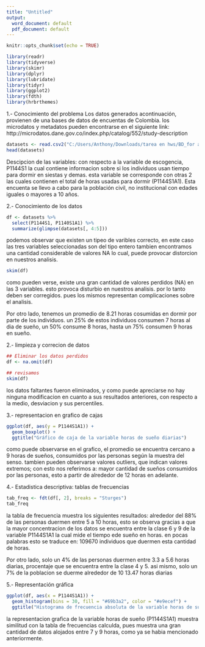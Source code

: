 ---
title: "Untitled"
output:
  word_document: default
  pdf_document: default
---

```{r setup, include=FALSE}
knitr::opts_chunk$set(echo = TRUE)
```


```{r message=FALSE, warning=FALSE, include=FALSE, paged.print=FALSE}
library(readr)
library(tidyverse)
library(skimr)
library(dplyr)
library(lubridate)
library(tidyr)
library(ggplot2)
library(fdth)
library(hrbrthemes)
```


1.- Conocimiento del problema
  Los datos generados acontinuación, provienen de una bases de datos de encuentas de Colombia.
  los microdatos y metadatos pueden encontrarse en el siguiente link: http://microdatos.dane.gov.co/index.php/catalog/552/study-description
  
```{r}
datasets <- read.csv2("C:/Users/Anthony/Downloads/tarea en hws/BD_for analisis/CAPITULO I/CAPITULO I.csv")
head(datasets)

```
Descipcion de las variables:
  con respecto a la variable de escogencia, P1144S1 la cual contiene informacion sobre si los individuos usan tiempo para dormir en siestas y demas.
  esta variable se corresponde con otras 2 las cuales contienen el total de horas usadas para dormir (P1144S1A1).
  Esta encuenta se llevo a cabo para la población civil, no institucional con edades iguales o mayores a 10 años.
  
2.- Conocimiento de los datos
```{r}
df <- datasets %>%
  select(P1144S1, P1140S1A1) %>%
  summarize(glimpse(datasets[, 4:5]))
```
podemos observar que existen un tipeo de varibles correcto, en este caso las tres variables seleccionadas son del tipo entero
tambien encontramos una cantidad considerable de valores NA lo cual, puede provocar distorcion en nuestros analisis.

```{r}
skim(df)
```
como pueden verse, existe una gran cantidad de valores perdidos (NA) en las 3 variables. esto provoca disturbio en nuestros analisis.
por lo tanto deben ser corregidos. pues los mismos representan complicaciones sobre el analisis.

Por otro lado, tenemos un promedio de 8.21 horas cosumidas en dormir por parte de los individuos. un 25% de estos individuos consumen 7 horas al dia de sueño, 
un 50% consume 8 horas, hasta un 75% consumen 9 horas en sueño.

2.- limpieza y correcion de datos
```{r}
## Eliminar los datos perdidos
df <- na.omit(df)

## revisamos 
skim(df)
```
los datos faltantes fueron eliminados, y como puede apreciarse no hay ninguna modificacion en cuanto a sus resultados anteriores, con respecto a la medio,
desviacion y sus percentiles.


3.- representacion en grafico de cajas

```{r}
ggplot(df, aes(y = P1144S1A1)) +
  geom_boxplot() +
  ggtitle("Gráfico de caja de la variable horas de sueño diarias")
```
como puede observarse en el grafico, el promedio se encuentra cercano a 9 horas de sueños, consumidos por las personas según la muestra del senso.
tambien pueden observarse valores outliers, que indican valores extremos; con esto nos referimos a: mayor cantidad de sueños consumidos por las personas, 
esto a partir de alrededor de 12 horas en adelante.

4.- Estadistica descriptiva: tablas de frecuencias
```{r}
tab_freq <- fdt(df[, 2], breaks = "Sturges")
tab_freq

```

la tabla de frecuencia muestra los siguientes resultados:
  alrededor del 88% de las personas duermen entre 5 a 10 horas, esto se observa gracias a que la mayor concentracion de los datos
  se encuentra entre la clase 6 y 9 de la variable P1144S1A1 la cual mide el tiempo ede sueño en horas. en pocas palabras esto se traduce en: 109670 individuos que duermen esta cantidad de horas.
  
  Por otro lado, solo un 4% de las personas duermen entre 3.3 a 5.6 horas diarias, procentaje que se encuentra entre la clase 4 y 5. asi mismo,
  solo un 7% de la poblacion se duerme alrededor de 10 13.47 horas diarias
  
5.- Representación gráfica
```{r}
ggplot(df, aes(x = P1144S1A1)) + 
  geom_histogram(bins = 30, fill = "#69b3a2", color = "#e9ecef") +
  ggtitle("Histograma de frecuencia absoluta de la variable horas de sueño")
```
la representacion grafica de la variable horas de sueño (P1144S1A1) muestra similitud con la tabla de frecuencias calculda, 
pues muestra una gran cantidad de datos alojados entre 7 y 9 horas, como ya se habia mencionado anteriormente.
